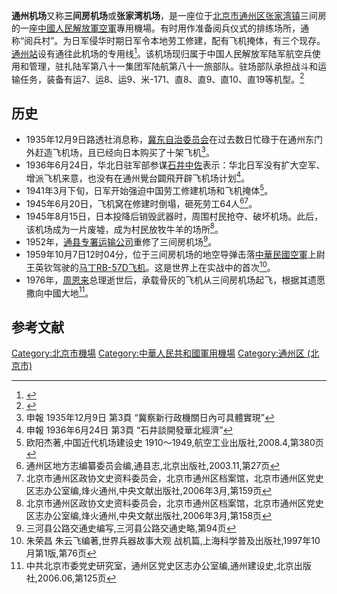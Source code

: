 {{expand|time=2018-12-15T19:53:48+00:00}}
{{prose|time=2018-12-15T19:53:48+00:00}}
{{Coord|39.8114889|116.7072257|type:airport_region:CN_source:GoogleMaps|display=title}}
{{Infobox Airport
| airport_name = 通州机场
| photo            =
| photosize        = 
| caption          =
| type = 军用
| opened = 
| city = [[北京市|北京市]][[通州区_(北京市)|通州区]]
| run by =  [[中國人民解放軍空軍|中國人民解放軍空軍]]
| distance_to_city =
| elevation =
| IATA =
| ICAO = 
| coordinates = 
| runway1_heading = 
| runway1_feet =
| runway1_meter =
| runway1_surface=
| stat1-header=
| stat1-data=
| stat2-header=
| stat2-data=
}}
'''通州机场'''又称'''三间房机场'''或'''张家湾机场'''，是一座位于[[北京市|北京市]][[通州区_(北京市)|通州区]][[张家湾镇_(北京市)|张家湾镇]]三间房的一座[[中國人民解放軍空軍|中國人民解放軍空軍]]專用機場。有时用作准备阅兵仪式的排练场所，通称“阅兵村”。为日军侵华时期日军令本地劳工修建，配有飞机掩体，有三个现存。[[通州站|通州站]]设有通往此机场的专用线<ref name="tz_tran">{{cite book|author=北京市通州区交通局|title=通州交通志|url=http://www.tztsg.com/BeiYun/PDF/%E9%80%9A%E5%B7%9E%E4%BA%A4%E9%80%9A%E5%BF%97.pdf|year=2000|access-date=2019-06-18|archive-date=2017-10-26|archive-url=https://web.archive.org/web/20171026060953/http://www.tztsg.com/BeiYun/PDF/%E9%80%9A%E5%B7%9E%E4%BA%A4%E9%80%9A%E5%BF%97.pdf|dead-url=yes}}</ref>{{rp|45}}。该机场现归属于中国人民解放军陆军航空兵使用和管理，驻扎陆军第八十一集团军陆航第八十一旅部队。驻场部队承担战斗和运输任务，装备有运7、运8、运9、米-171、直8、直9、直10、直19等机型。<ref>{{cite web |title=CHINA ARMY AVIATION-Tongxian |url=https://www.scramble.nl/planning/orbats/china/china-army-aviation#ZB17177 |website=Scramble - Dutch Aviation Society |accessdate=2021-04-15 |archive-date=2021-04-16 |archive-url=https://web.archive.org/web/20210416230924/https://www.scramble.nl/planning/orbats/china/china-army-aviation#ZB17177 }}</ref>

==历史==

*1935年12月9日路透社消息称，[[冀东防共自治政府|冀东自治委员会]]在过去数日忙碌于在通州东门外赶造飞机场，且已经向日本购买了十架飞机<ref>申報 1935年12月9日 第3頁 “冀察新行政機關日內可具體實現”</ref>。
* 1936年6月24日，华北日驻军部参谋[[石井中佐|石井中佐]]表示：华北日军没有扩大空军、增派飞机来意，也没有在通州覺台闢飛开辟飞机场计划<ref>申報 1936年6月24日 第3頁 “石井談開發華北經濟”</ref>。
* 1941年3月下旬，日军开始强迫中国劳工修建机场和飞机掩体<ref>欧阳杰著,中国近代机场建设史  1910～1949,航空工业出版社,2008.4,第380页</ref>。
* 1945年6月20日，飞机窝在修建时倒塌，砸死劳工64人<ref>通州区地方志编纂委员会编,通县志,北京出版社,2003.11,第27页</ref><ref>北京市通州区政协文史资料委员会，北京市通州区档案馆，北京市通州区党史区志办公室编,烽火通州,中央文献出版社,2006年3月,第159页</ref>。
*1945年8月15日，日本投降后销毁武器时，周围村民抢夺、破坏机场。此后，该机场成为一片废墟，成为村民放牧牛羊的场所<ref>北京市通州区政协文史资料委员会，北京市通州区档案馆，北京市通州区党史区志办公室编,烽火通州,中央文献出版社,2006年3月,第158页</ref>。
*1952年，[[通县专署运输公司|通县专署运输公司]]重修了三间房机场<ref>三河县公路交通史编写,三河县公路交通史略,第94页</ref>。
*1959年10月7日12时04分，位于三间房机场的地空导弹击落[[中華民國空軍|中華民國空軍]]上尉王英钦驾驶的[[B-57轰炸机|马丁RB-57D飞机]]。这是世界上在实战中的首次<ref>朱荣昌  朱云飞编著,世界兵器故事大观  战机篇,上海科学普及出版社,1997年10月第1版,第76页</ref>。
*1976年，[[周恩来|周恩来]]总理逝世后，承载骨灰的飞机从三间房机场起飞，根据其遗愿撒向中國大地<ref>中共北京市委党史研究室，通州区党史区志办公室编,通州建设史,北京出版社,2006.06,第125页</ref>。

==参考文献==
{{Reflist}}
{{人民解放军机场}}
[[Category:北京市機場|Category:北京市機場]]
[[Category:中華人民共和國軍用機場|Category:中華人民共和國軍用機場]]
[[Category:通州区_(北京市)|Category:通州区 (北京市)]]
